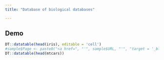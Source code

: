 ```yaml
---
title: "Database of biological databases" 

---
```


## Demo

```r
DT::datatable(head(iris), editable = 'cell')
#sample$Page <- paste0("<a href=", "'", sample$URL, "'", "target = '_blank'", ">", sample$Page, "</a>")
DT::datatable(head(mtcars))
```